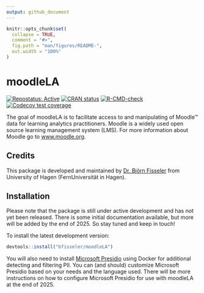 ```yaml
---
output: github_document
---
```


<!-- README.md is generated from README.Rmd. Please edit that file -->

```r
knitr::opts_chunk$set(
  collapse = TRUE,
  comment = "#>",
  fig.path = "man/figures/README-",
  out.width = "100%"
)
```

# moodleLA

<!-- badges: start -->

[![Repostatus: Active](https://www.repostatus.org/badges/latest/active.svg)](https://www.repostatus.org/#active)
[![CRAN status](https://www.r-pkg.org/badges/version/moodleLA)](https://CRAN.R-project.org/package=moodleLA)
[![R-CMD-check](https://github.com/bfisseler/moodleLA/actions/workflows/R-CMD-check.yaml/badge.svg)](https://github.com/bfisseler/moodleLA/actions/workflows/R-CMD-check.yaml)
[![Codecov test coverage](https://codecov.io/gh/bfisseler/moodleLA/graph/badge.svg)](https://app.codecov.io/gh/bfisseler/moodleLA)
<!-- badges: end -->

The goal of moodleLA is to facilitate access to and manipulating of Moodle&trade; data for learning analytics practitioners. Moodle is a widely used open source learning management system (LMS). For more information about Moodle go to [www.moodle.org](https://moodle.org/). 

## Credits

This package is developed and maintained by [Dr. Björn Fisseler](https://www.fernuni-hagen.de/psychologie/fakultaet/dekanat/bjoern-fisseler.shtml) from University of Hagen (FernUniversität in Hagen).

## Installation

Please note that the package is still under active development and has not yet been released. There is some initial documentation available, but more will be added by the end of 2025. So stay tuned and keep in touch!

To install the latest development version:

```r
devtools::install("bfisseler/moodleLA")
```

You will also need to install [Microsoft Presidio](https://github.com/microsoft/presidio) using Docker for additional detecting and filtering PII. You can (and should) customize Microsoft Presidio based on your needs and the language used. There will be more instructions on how to configure Microsoft Presidio for use with moodleLA at the end of 2025.